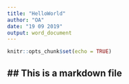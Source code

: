```yaml
---
title: "HelloWorld"
author: "OA"
date: "19 09 2019"
output: word_document
---
```


```r
knitr::opts_chunk$set(echo = TRUE)
```

## ## This is a markdown file

